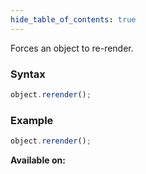 ```yaml
---
hide_table_of_contents: true
---
```



Forces an object to re-render.

### Syntax

```js
object.rerender();
```

### Example

```js
object.rerender();
```

**Available on:** <ClientTag /> <ServerTag />
